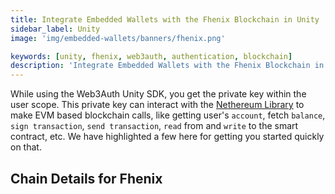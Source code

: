 ```yaml
---
title: Integrate Embedded Wallets with the Fhenix Blockchain in Unity
sidebar_label: Unity
image: 'img/embedded-wallets/banners/fhenix.png'

keywords: [unity, fhenix, web3auth, authentication, blockchain]
description: 'Integrate Embedded Wallets with the Fhenix Blockchain in Unity | Embedded Wallets'
---
```



While using the Web3Auth Unity SDK, you get the private key within the user scope. This private key can interact with the [Nethereum Library](https://nethereum.com/) to make EVM based blockchain calls, like getting user's `account`, fetch `balance`, `sign transaction`, `send transaction`, `read` from and `write` to the smart contract, etc. We have highlighted a few here for getting you started quickly on that.

## Chain Details for Fhenix

<ChainDetailsFhenix />

<EVMInteraction />
